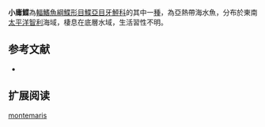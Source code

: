 {{Speciesbox
| name = 小庸鰈
| image = 
| image_width = 250px
| image_caption = 
| status = NE
| status_system = IUCN3.1
| genus = Hippoglossina
| species = montemaris
| authority = [[de_Buen|de Buen]], 1961
| synonyms = 
}}

'''小庸鰈'''為[[輻鰭魚綱|輻鰭魚綱]][[鰈形目|鰈形目]][[鰈亞目|鰈亞目]][[牙鮃科|牙鮃科]]的其中一[[種|種]]，為亞熱帶海水魚，分布於東南[[太平洋|太平洋]][[智利|智利]]海域，棲息在底層水域，生活習性不明。
==参考文献==
*{{FishBase_species|genus=Hippoglossina|species=montemaris|year=2014|month=3}}

== 扩展阅读 ==
{{refbegin}}
{{wikispecies-inline|Hippoglossina montemaris|小庸鰈}}
{{refend}}
{{Taxonbar|from=Q4827001}}

[[Category:小庸鰈屬|montemaris]]


{{魚類小作品}}